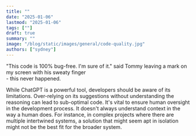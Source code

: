 ```yaml
---
title: ""
date: "2025-01-06"
lastmod: "2025-01-06"
tags: [""]
draft: true
summary: ""
image: "/blog/static/images/general/code-quality.jpg"
authors: ["sydney"]
---
```


<TOCInline toc={props.toc} toHeading={2} asDisclosure />

<ImageContainer
  alt="sweaty-hands"
  src="/blog/static/images/code-quality/sweaty-hands.jpg"
  classNameDiv="mx-10 lg:mx-28"
  classNameImage=""
  width={5184}
  height={3456}
/>

<SubImageText classNameDiv="" classNameText="lg:w-80 ">
  "This code is 100% bug-free. I'm sure of it." said Tommy leaving a mark on my screen with his
  sweaty finger
  <br /> - this never happened.
</SubImageText>

<span className="rainbow-button text-2xl font-bold hover:cursor-auto"></span>

<NoFollowLink url=""></NoFollowLink>

<CTABanner type="try" />

<Callout
  title="Collaborative environment for each pull request."
  subtitle=' In the past, certain issues might have made it into production without sufficient scrutiny. But now, the integration with Axolo has enhanced our communication.... This has improved our architectural skills and enabled us to be more discerning before deploying to production"'
/>

<YellowCalloutBox emoji="⚠️" title="Limitations">
  While ChatGPT is a powerful tool, developers should be aware of its limitations. Over-relying on
  its suggestions without understanding the reasoning can lead to sub-optimal code. It's vital to
  ensure human oversight in the development process. It doesn't always understand context in the way
  a human does. For instance, in complex projects where there are multiple intertwined systems, a
  solution that might seem apt in isolation might not be the best fit for the broader system.
</YellowCalloutBox>

<UserReview />
